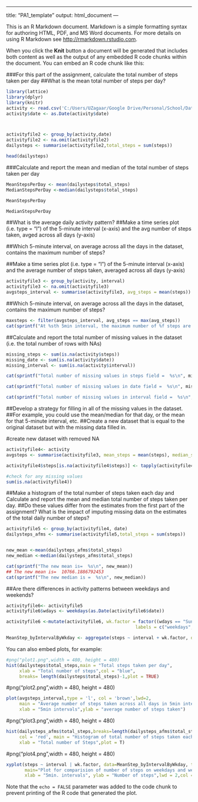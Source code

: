 

---

title: "PA1_template"
output: html_document
---

This is an R Markdown document. Markdown is a simple formatting syntax for authoring HTML, PDF, and MS Word documents. For more details on using R Markdown see <http://rmarkdown.rstudio.com>.

When you click the **Knit** button a document will be generated that includes both content as well as the output of any embedded R code chunks within the document. You can embed an R code chunk like this:



###For this part of the assignment, calculate the total number of steps taken per day
##What is the mean total number of steps per day?

```r

library(lattice)
library(dplyr)
library(knitr)
activity <- read.csv('C:/Users/UZagaar/Google Drive/Personal/School/DataScienceTookkitclass/represearch/activity.csv', header = TRUE, sep = ",")
activity$date <- as.Date(activity$date)



activityfile2 <- group_by(activity,date)
activityfile2 <- na.omit(activityfile2)
dailysteps <- summarise(activityfile2,total_steps = sum(steps))

head(dailysteps)

```
###Calculate and report the mean and median of the total number of steps taken per day

```r

MeanStepsPerDay <- mean(dailysteps$total_steps)
MedianStepsPerDay <-median(dailysteps$total_steps)

MeanStepsPerDay

MedianStepsPerDay
```

##What is the average daily activity pattern?
##Make a time series plot (i.e. type = "l") of the 5-minute interval (x-axis) and the avg number of steps taken, avged across all days (y-axis)

##Which 5-minute interval, on average across all the days in the dataset, contains the maximum number of steps?

##Make a time series plot (i.e. type = "l") of the 5-minute interval (x-axis) and the average number of steps taken, averaged across all days (y-axis)
```r

activityfile3 <- group_by(activity, interval)
activityfile3 <- na.omit(activityfile3)
avgsteps_interval <- summarise(activityfile3, avg_steps = mean(steps)) 
```

##Which 5-minute interval, on average across all the days in the dataset, contains the maximum number of steps?
```r

maxsteps <- filter(avgsteps_interval, avg_steps == max(avg_steps))
cat(sprintf("At %sth 5min interval, the maximum number of %f steps are found on average on all days in the data set. \n", maxsteps$interval, maxsteps$avg_steps))
```

##Calculate and report the total number of missing values in the dataset (i.e. the total number of rows with NAs)
```r

missing_steps <- sum(is.na(activity$steps))
missing_date <- sum(is.na(activity$date))
missing_interval <- sum(is.na(activity$interval))

cat(sprintf("Total number of missing values in steps field =  %s\n", missing_steps))

cat(sprintf("Total number of missing values in date field =  %s\n", missing_date))

cat(sprintf("Total number of missing values in interval field =  %s\n",missing_interval))
```

##Develop a strategy for filling in all of the missing values in the dataset.  
##For example, you could use the mean/median for that day, or the mean for that 5-minute interval, etc.
##Create a new dataset that is equal to the original dataset but with the missing data filled in.

#create new dataset with removed NA
```r

activityfile4<- activity
avgsteps <- summarise(activityfile3, mean_steps = mean(steps), median_steps = median(steps))

activityfile4$steps[is.na(activityfile4$steps)] <- tapply(activityfile4$steps, activityfile4$interval, mean, na.rm = TRUE)

#check for any missing values 
sum(is.na(activityfile4))
```

##Make a histogram of the total number of steps taken each day and Calculate and report the mean and median total number of steps taken per day. 
##Do these values differ from the estimates from the first part of the assignment? What is the impact of imputing missing data on the estimates of the total daily number of steps?
```r

activityfile5 <- group_by(activityfile4, date)
dailysteps_afms <- summarise(activityfile5,total_steps = sum(steps))


new_mean <-mean(dailysteps_afms$total_steps)
new_median <-median(dailysteps_afms$total_steps)

cat(sprintf("The new mean is=  %s\n", new_mean))
## The new mean is=  10766.1886792453
cat(sprintf("The new median is =  %s\n", new_median))
```

##Are there differences in activity patterns between weekdays and weekends?
```r

activityfile6<- activityfile5
activityfile6$wdays <- weekdays(as.Date(activityfile6$date))

activityfile6 <-mutate(activityfile6, wk.factor = factor((wdays == "Sunday" | wdays == "Saturday"),levels = c(FALSE,TRUE),
                                                 labels = c("weekdays","weekends")))

MeanStep_byIntervalByWkday <- aggregate(steps ~ interval + wk.factor, data=activityfile6, FUN="mean")


```

You can also embed plots, for example:

```r
#png("plot1.png",width = 480, height = 480)
hist(dailysteps$total_steps,main = "Total steps taken per day",
     xlab = "Total number of steps",col = "blue",
     breaks= length(dailysteps$total_steps)-1,plot = TRUE)
```


#png("plot2.png",width = 480, height = 480)
```r

plot(avgsteps_interval,type = 'l', col = 'brown',lwd=2,
     main = "Average number of steps taken across all days in 5min intervals",
     xlab = "5min intervals",ylab = "average number of steps taken")
```

#png("plot3.png",width = 480, height = 480)
```r

hist(dailysteps_afms$total_steps,breaks=length(dailysteps_afms$total_steps)-1, 
     col = 'red', main = "Histogram of total number of steps taken each day",
     xlab = "Total number of Steps",plot = T)
```

#png("plot4.png",width = 480, height = 480)
```r

xyplot(steps ~ interval | wk.factor, data=MeanStep_byIntervalByWkday, type="l", grid=T, layout=c(1,2),
       main="Plot for comparision of number of steps on weekdays and weekends",
       xlab = "5min. intervals", ylab = "Number of steps",lwd = 2,col = "blue")

```


Note that the `echo = FALSE` parameter was added to the code chunk to prevent printing of the R code that generated the plot.








